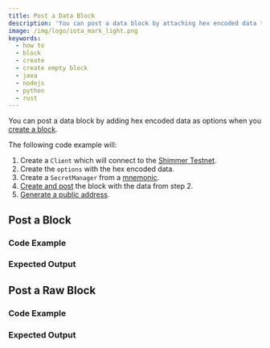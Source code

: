 ```yaml
---
title: Post a Data Block
description: 'You can post a data block by attaching hex encoded data to a blocks options.'
image: /img/logo/iota_mark_light.png
keywords:
  - how to
  - block
  - create
  - create empty block
  - java
  - nodejs
  - python
  - rust
---
```




You can post a data block by adding hex encoded data as options when you [create a block](07_create_block.mdx).

The following code example will:

1. Create a `Client` which will connect to the [Shimmer Testnet](https://api.testnet.shimmer.network).
2. Create the `options` with the hex encoded data.
3. Create a `SecretManager` from a [mnemonic](02_generate_mnemonic.mdx).
4. [Create and post](07_create_block.mdx) the block with the data from step 2.
5. [Generate a public address](03_generate_addresses.mdx).

<IotaJs exampleURL='https://wiki.iota.org/iota.js/how_tos/data' />

## Post a Block

### Code Example

<Tabs groupId='language' queryString>
  <TabItem value='rust' label='Rust'>
    <RustCode />
  </TabItem>
  <TabItem value='node' label='Node.js'>
    <NodejsCode />
  </TabItem>
  <TabItem value='python' label='Python'>
    <PythonCode />
  </TabItem>
  <TabItem value='java' label='Java'>
    <JavaCode />
  </TabItem>
</Tabs>

### Expected Output

<Tabs groupId='language' queryString>
  <TabItem value='rust' label='Rust'>
    <RustOutput />
  </TabItem>
  <TabItem value='node' label='Node.js'>
    <NodejsOutput />
  </TabItem>
  <TabItem value='python' label='Python'>
    <PythonOutput />
  </TabItem>
  <TabItem value='java' label='Java'>
    <JavaOutput />
  </TabItem>
</Tabs>

## Post a Raw Block

### Code Example

<Tabs groupId='language' queryString>
  <TabItem value='rust' label='Rust'>
    <RustRawCode />
  </TabItem>
  <TabItem value='node' label='Node.js'>
    <NodeJsRawCode />
  </TabItem>
  <TabItem value='python' label='Python'>
    <PythonRawCode />
  </TabItem>
  <TabItem value='java' label='Java'>
    <JavaRawCode />
  </TabItem>
</Tabs>

### Expected Output

<Tabs groupId='language' queryString>
  <TabItem value='rust' label='Rust'>
    <RustRawOutput />
  </TabItem>
  <TabItem value='node' label='Node.js'>
    <NodeJsRawOutput />
  </TabItem>
  <TabItem value='python' label='Python'>
    <PythonRawOutput />
  </TabItem>
  <TabItem value='java' label='Java'>
    <JavaRawOutput />
  </TabItem>
</Tabs>
